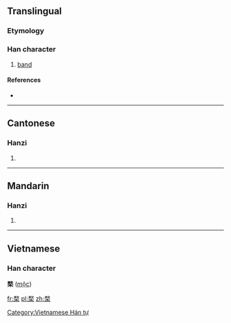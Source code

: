 ==Translingual==

===Etymology===
{{Han compound|敄|木|c1=p|c2=s|t2=wood|ls=psc}}

===Han character===
{{Han char|rn=75|rad=木|as=09|sn=13|four=1890<sub>4</sub>|canj=弓大木 (NKD)}}

# [[band]]

====References====
* {{Han ref|kx=0539.200|dkj=15138|dj=0927.050|hdz=21258.080|uh=6958|ud=26968|bh=DDE6|bd=56806}}

----

==Cantonese==

===Hanzi===
{{yue-hanzi|jyut=|y=muk6}}

# {{defn|lang=yue|sort=木09}}

----

==Mandarin==

===Hanzi===
{{cmn-hanzi|pin=[[kǔ]] ([[ku3]]), [[mù]] ([[mu4]])|wg=k'u<sup>3</sup>, mu<sup>4</sup>}}
#{{defn|lang=cmn|sort=木09}}

----

==Vietnamese==
===Han character===
'''楘''' ([[mộc]])

[[Category:Vietnamese Hán tự]]

[[fr:楘]]
[[pl:楘]]
[[zh:楘]]